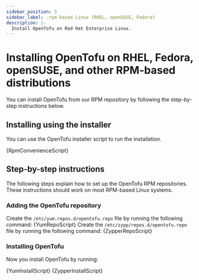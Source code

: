 ```yaml
---
sidebar_position: 3
sidebar_label: .rpm-based Linux (RHEL, openSUSE, Fedora)
description: |-
  Install OpenTofu on Red Hat Enterprise Linux.
---
```



# Installing OpenTofu on RHEL, Fedora, openSUSE, and other RPM-based distributions

<Buildkite />

You can install OpenTofu from our RPM repository by following the step-by-step instructions below.

## Installing using the installer

You can use the OpenTofu installer script to run the installation.

<CodeBlock language="bash">{RpmConvenienceScript}</CodeBlock>

## Step-by-step instructions

The following steps explain how to set up the OpenTofu RPM repositories. These instructions should work on most RPM-based Linux systems.

### Adding the OpenTofu repository

<Tabs>
    <TabItem value="redhat" label="Yum (RHEL/Fedora/etc.)" default>
        Create the <code>/etc/yum.repos.d/opentofu.repo</code> file by running the following command:
        <CodeBlock language={"bash"}>{YumRepoScript}</CodeBlock>
    </TabItem>
    <TabItem value="opensuse-leap" label="Zypper (openSUSE)">
        Create the <code>/etc/zypp/repos.d/opentofu.repo</code> file by running the following command:
        <CodeBlock language={"bash"}>{ZypperRepoScript}</CodeBlock>
    </TabItem>
</Tabs>

### Installing OpenTofu

Now you install OpenTofu by running:

<Tabs>
    <TabItem value="redhat" label="Yum (RHEL/Fedora/etc)" default>
        <CodeBlock language={"bash"}>{YumInstallScript}</CodeBlock>
    </TabItem>
    <TabItem value="opensuse-leap" label="Zypper (openSUSE)">
        <CodeBlock language={"bash"}>{ZypperInstallScript}</CodeBlock>
    </TabItem>
</Tabs>

